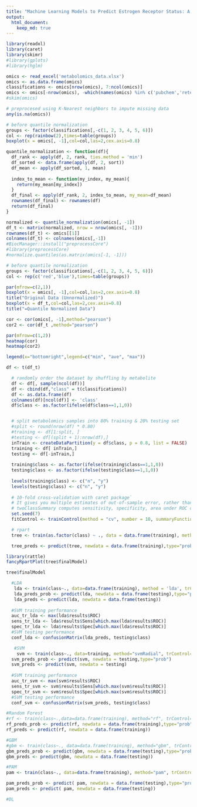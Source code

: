 ```yaml
---
title: "Machine Learning Models to Predict Estrogen Receptor Status: A Breast Cancer Metabolomics Analysis"
output: 
  html_document:
    keep_md: true
---
```

```r
library(readxl)
library(caret)
library(skimr)
#library(gplots)
#library(hglm)
```

```r
omics <- read_excel('metabolomics_data.xlsx')
omics <- as.data.frame(omics)
classifications <- omics[nrow(omics), 7:ncol(omics)]
omics <- omics[-nrow(omics), -which(names(omics) %in% c('pubchem','retention_index','quant_mass', 'binbase', 'peaks'))]
#skim(omics)
```


```r
# preprocesed using K-Nearest neighbors to impute missing data
any(is.na(omics))
```

```r
# before quantile normalization
groups <- factor(classifications[,-c(1, 2, 3, 4, 5, 6)])
col <- rep(rainbow(2),times=table(groups))
boxplot(x = omics[, -1],col=col,las=2,cex.axis=0.8)
```

```r
quantile_normalization <- function(df){
  df_rank <- apply(df, 2, rank, ties.method = 'min')
  df_sorted <- data.frame(apply(df, 2, sort))
  df_mean <- apply(df_sorted, 1, mean)
  
  index_to_mean <- function(my_index, my_mean){
    return(my_mean[my_index])
  }
  df_final <- apply(df_rank, 2, index_to_mean, my_mean=df_mean)
  rownames(df_final) <- rownames(df)
  return(df_final)
}

normalized <- quantile_normalization(omics[, -1])
df_t <- matrix(normalized, nrow = nrow(omics[, -1]))
rownames(df_t) <- omics[[1]]
colnames(df_t) <- colnames(omics[,-1])
#BiocManager::install("preprocessCore")
#library(preprocessCore)
#normalize.quantiles(as.matrix(omics[-1, -1]))
```

```r
# before quantile normalization
groups <- factor(classifications[,-c(1, 2, 3, 4, 5, 6)])
col <- rep(c('red','blue'),times=table(groups))

par(mfrow=c(2,1))
boxplot(x = omics[, -1],col=col,las=2,cex.axis=0.8)
title("Original Data (Unnormalized)")
boxplot(x = df_t,col=col,las=2,cex.axis=0.8)
title("=Quantile Normalized Data")

```

```r
cor <- cor(omics[, -1],method="pearson")
cor2 <- cor(df_t ,method="pearson")

par(mfrow=c(1,2))
heatmap(cor)
heatmap(cor2)

legend(x="bottomright",legend=c("min", "ave", "max"))
```

```r
df <- t(df_t)

  # randomly order the dataset by shuffling by metabolite
  df <- df[, sample(ncol(df))]
  df <- cbind(df,"class" = t(classifications))
  df <- as.data.frame(df)
  colnames(df)[ncol(df)] <- 'class'
  df$class <- as.factor(ifelse(df$class==1,1,0))


  # split metabolomics samples into 80% training & 20% testing set
  #split <- round(nrow(df) * 0.80)
  #training <- df[1:split, ]
  #testing <- df[(split + 1):nrow(df),]
  inTrain <- createDataPartition(y = df$class, p = 0.8, list = FALSE)
  training <- df[ inTrain,]
  testing <- df[-inTrain,] 
  
  training$class <- as.factor(ifelse(training$class==1,1,0))
  testing$class <- as.factor(ifelse(testing$class==1,1,0))
  
  levels(training$class) <- c("n", "y")
  levels(testing$class) <- c("n", "y")
  
  # 10-fold cross-validation with caret package`
  # It gives you multiple estimates of out-of-sample error, rather than single estimate.
  # twoClassSummary computes sensitivity, specificity, area under ROC curve
  set.seed(7)
  fitControl <- trainControl(method = "cv", number = 10, summaryFunction = twoClassSummary, classProbs = TRUE, verboseIter = TRUE)
```

```r
  # rpart
  tree <- train(as.factor(class) ~ ., data = data.frame(training), method = 'rpart', trControl = fitControl, metric = "ROC")

  tree_preds <- predict(tree, newdata = data.frame(training),type="prob")
```

```r
library(rattle)
fancyRpartPlot(tree$finalModel)

tree$finalModel
```
```r
  #LDA
   lda <- train(class~., data=data.frame(training), method = 'lda', trControl=fitControl,metric="ROC") #loclda 
   lda_preds_prob <- predict(lda, newdata = data.frame(testing),type="prob")
   lda_preds <- predict(lda, newdata = data.frame(testing))
   
  #SVM training performance
  auc_tr_lda <- max(lda$results$ROC)
  sens_tr_lda <- lda$results$Sens[which.max(lda$results$ROC)]
  spec_tr_lda <- lda$results$Spec[which.max(lda$results$ROC)]
  #SVM testing performance
  conf_lda <- confusionMatrix(lda_preds, testing$class)
```

```r
   #SVM
    svm <- train(class~., data=training, method="svmRadial", trControl=fitControl,metric="ROC") 
  svm_preds_prob <- predict(svm, newdata = testing,type="prob")
  svm_preds <- predict(svm, newdata = testing)
    
  #SVM training performance
  auc_tr_svm <- max(svm$results$ROC)
  sens_tr_svm <- svm$results$Sens[which.max(svm$results$ROC)]
  spec_tr_svm <- svm$results$Spec[which.max(svm$results$ROC)]
  #SVM testing performance
  conf_svm <- confusionMatrix(svm_preds, testing$class)
```

```r
#Random Forest
#rf <- train(class~.,data=data.frame(training), method="rf", trControl=fitControl, metric="ROC") 
rf_preds_prob <- predict(rf, newdata = data.frame(training),type="prob") 
rf_preds <- predict(rf, newdata = data.frame(training)) 
```

```r
#GBM
#gbm <- train(class~., data=data.frame(training), method="gbm", trControl=fitControl,metric="ROC") 
gbm_preds_prob <- predict(gbm, newdata = data.frame(testing),type="prob") 
gbm_preds <- predict(gbm, newdata = data.frame(testing)) 
```

```r
#PAM
pam <- train(class~., data=data.frame(training), method="pam", trControl=fitControl,metric="ROC")#plr

pam_preds_prob <- predict( pam, newdata = data.frame(testing),type="prob") 
pam_preds <- predict( pam, newdata = data.frame(testing)) 

```
```r
#DL

```









